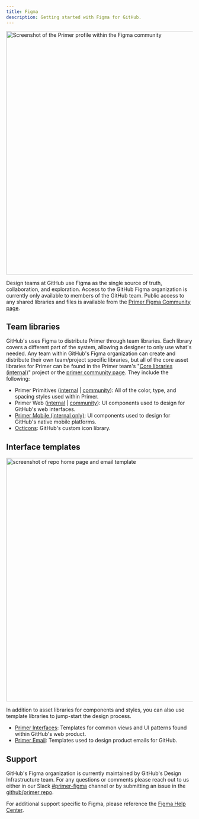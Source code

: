 ```yaml
---
title: Figma
description: Getting started with Figma for GitHub.
---
```



<ImageBox caption="Primer is a part of the Figma community and can be found using its Figma handle of @primer">
  <img
    width="656"
    alt="Screenshot of the Primer profile within the Figma community"
    src="https://user-images.githubusercontent.com/10384315/93832644-3028e080-fc2b-11ea-88d1-a7515c04fe39.png"
  />
</ImageBox>

Design teams at GitHub use Figma as the single source of truth, collaboration, and exploration. Access to the GitHub Figma organization is currently only available to members of the GitHub team. Public access to any shared libraries and files is available from the [Primer Figma Community page](https://www.figma.com/@primer).

## Team libraries

GitHub's uses Figma to distribute Primer through team libraries. Each library covers a different part of the system, allowing a designer to only use what's needed. Any team within GitHub's Figma organization can create and distribute their own team/project specific libraries, but all of the core asset libraries for Primer can be found in the Primer team's "[Core libraries (internal)](https://www.figma.com/files/797266083973274396/project/8172024/Core-libraries)" project or the [primer community page](https://www.figma.com/@primer). They include the following:

- Primer Primitives ([internal](https://www.figma.com/file/B5XPE8IwGPIZDAvN7jqWqx/Primer-Primitives) | [community](https://www.figma.com/community/file/854766928300977832)): All of the color, type, and spacing styles used within Primer.
- Primer Web ([internal](https://www.figma.com/file/GCvY3Qv8czRgZgvl1dG6lp/Primer-Web?node-id=1406%3A0&t=kY6ZvRffnaGOaUib-1) | [community](https://www.figma.com/community/file/854767373644076713)): UI components used to design for GitHub's web interfaces.
- [Primer Mobile (internal only)](https://www.figma.com/file/csCViryWkkXwBsK1aLrO0X/Primer-Mobile): UI components used to design for GitHub's native mobile platforms.
- [Octicons](https://www.figma.com/community/file/809920999413919915): GitHub's custom icon library.

## Interface templates

<ImageBox caption="Example templates from Primer Interfaces and Primer Email">
  <img
    width="656"
    alt="screenshot of repo home page and email template"
    src="https://user-images.githubusercontent.com/10384315/93832849-d1b03200-fc2b-11ea-98ff-685f22236f6f.png"
  />
</ImageBox>

In addition to asset libraries for components and styles, you can also use template libraries to jump-start the design process.

- [Primer Interfaces](https://www.figma.com/file/Y2xJLFBrU7yyiDLlEkQXcF/Primer-Interfaces): Templates for common views and UI patterns found within GitHub's web product.
- [Primer Email](https://www.figma.com/file/MZM32u6Q80DOvOGlDCNIyc/Primer-Email): Templates used to design product emails for GitHub.

## Support

GitHub's Figma organization is currently maintained by GitHub's Design Infrastructure team. For any questions or comments please reach out to us either in our Slack [#primer-figma](https://github.slack.com/archives/C049REXSRBQ) channel or by submitting an issue in the [github/primer repo](https://github.com/github/primer/issues/new/choose).

For additional support specific to Figma, please reference the [Figma Help Center](https://help.figma.com/hc/en-us).
